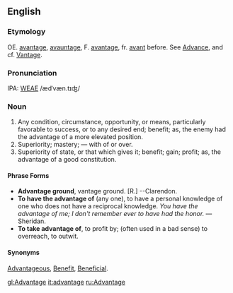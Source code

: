 ==English==
===Etymology===
OE. [[avantage]], [[avauntage]], F. [[avantage]], fr. [[avant]] before.  See [[Advance]], and  cf. [[Vantage]].

===Pronunciation===
IPA: [[WEAE]] /ædˈvæn.tɪʤ/

===Noun===
# Any condition, circumstance, opportunity, or means, particularly favorable to success, or to any desired end; benefit; as, the enemy had the advantage of a more  elevated position.
# Superiority; mastery; &mdash; with of or over.
# Superiority of state, or that which gives it; benefit; gain; profit; as, the advantage of a good constitution.


====Phrase Forms====
* '''Advantage ground''', vantage ground. [R.] --Clarendon.
* '''To have the advantage of''' (any one), to have a personal knowledge of one who does not have a reciprocal knowledge. ''You have the advantage of me; I don't remember ever to have had the honor.'' &mdash;Sheridan.
* '''To take advantage of''', to profit by; (often used in a bad sense) to overreach, to outwit.

====Synonyms====
[[Advantageous]], [[Benefit]], [[Beneficial]].

[[gl:Advantage]]
[[it:advantage]]
[[ru:Advantage]]
